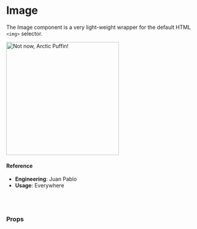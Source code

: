 
<Meta
  title="Utilities/Image"
  component={Image}
/>

# Image

The Image component is a very light-weight wrapper for the default HTML `<img>` selector.

<Preview>
  <Story name="default">
    <Image
      src="https://img.buzzfeed.com/buzzfeed-static/static/2014-12/5/11/enhanced/webdr06/longform-original-7538-1417798667-22.jpg?downsize=715:*&output-format=auto&output-quality=auto"
      alt="Not now, Arctic Puffin!"
      title="Not now, Arctic Puffin!"
      width="300"
    />
  </Story>
</Preview>

#### Reference

- **Engineering**: Juan Pablo
- **Usage**: Everywhere

<br />
<br />

### Props

<Props of={Image} />
